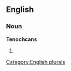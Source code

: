 ==English==

===Noun===
'''Tenochcans'''

# {{plural of|[[Tenochcan]]}}

[[Category:English plurals]]